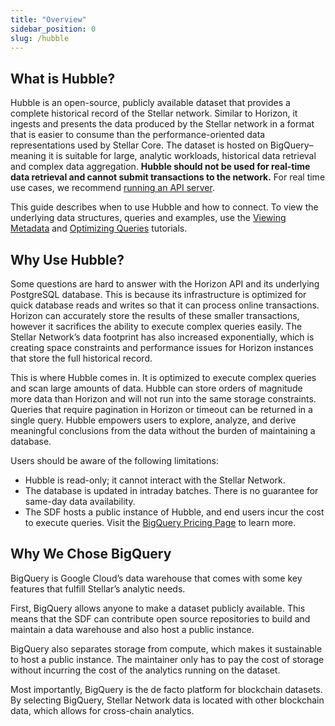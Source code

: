 ```yaml
---
title: "Overview"
sidebar_position: 0
slug: /hubble
---
```


## What is Hubble?

Hubble is an open-source, publicly available dataset that provides a complete historical record of the Stellar network. Similar to Horizon, it ingests and presents the data produced by the Stellar network in a format that is easier to consume than the performance-oriented data representations used by Stellar Core. The dataset is hosted on BigQuery–meaning it is suitable for large, analytic workloads, historical data retrieval and complex data aggregation. **Hubble should not be used for real-time data retrieval and cannot submit transactions to the network.** For real time use cases, we recommend [running an API server](/platforms/horizon/admin-guide).

This guide describes when to use Hubble and how to connect. To view the underlying data structures, queries and examples, use the [Viewing Metadata](/docs/accessing-data/viewing-metadata) and [Optimizing Queries](/docs/accessing-data/optimizing-queries) tutorials.

## Why Use Hubble?

Some questions are hard to answer with the Horizon API and its underlying PostgreSQL database. This is because its infrastructure is optimized for quick database reads and writes so that it can process online transactions. Horizon can accurately store the results of these smaller transactions, however it sacrifices the ability to execute complex queries easily. The Stellar Network’s data footprint has also increased exponentially, which is creating space constraints and performance issues for Horizon instances that store the full historical record.

This is where Hubble comes in. It is optimized to execute complex queries and scan large amounts of data. Hubble can store orders of magnitude more data than Horizon and will not run into the same storage constraints. Queries that require pagination in Horizon or timeout can be returned in a single query. Hubble empowers users to explore, analyze, and derive meaningful conclusions from the data without the burden of maintaining a database.

Users should be aware of the following limitations:

- Hubble is read-only; it cannot interact with the Stellar Network.
- The database is updated in intraday batches. There is no guarantee for same-day data availability.
- The SDF hosts a public instance of Hubble, and end users incur the cost to execute queries. Visit the [BigQuery Pricing Page](https://cloud.google.com/bigquery/pricing#analysis_pricing_models) to learn more.

## Why We Chose BigQuery

BigQuery is Google Cloud’s data warehouse that comes with some key features that fulfill Stellar’s analytic needs.

First, BigQuery allows anyone to make a dataset publicly available. This means that the SDF can contribute open source repositories to build and maintain a data warehouse and also host a public instance.

BigQuery also separates storage from compute, which makes it sustainable to host a public instance. The maintainer only has to pay the cost of storage without incurring the cost of the analytics running on the dataset.

Most importantly, BigQuery is the de facto platform for blockchain datasets. By selecting BigQuery, Stellar Network data is located with other blockchain data, which allows for cross-chain analytics.
